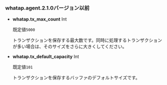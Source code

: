 ### whatap.agent.2.1.0バージョン以前

- **whatap.tx_max_count** <span class='type'>Int</span>

  既定値`5000`

  トランザクションを保存する最大数です。同時に処理するトランザクションが多い場合は、そのサイズをさらに大きくしてください。

- **whatap.tx_default_capacity** <span class='type'>Int</span>

  既定値`101`

  トランザクションを保存するバッファのデフォルトサイズです。
